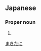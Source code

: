 ==Japanese==
{{ja-kanjitab|牧|谷}}

===Proper noun===
{{ja-pos|proper|まきたに}}

# {{surname|lang=ja}}

[[Category:Japanese surnames|まきたに]]
